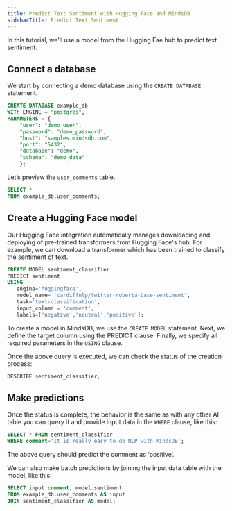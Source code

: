 ```yaml
---
title: Predict Text Sentiment with Hugging Face and MindsDB
sidebarTitle: Predict Text Sentiment
---
```


In this tutorial, we'll use a model from the Hugging Fae hub to predict text sentiment.

## Connect a database

We start by connecting a demo database using the `CREATE DATABASE` statement.

```sql
CREATE DATABASE example_db
WITH ENGINE = "postgres",
PARAMETERS = {
    "user": "demo_user",
    "password": "demo_password",
    "host": "samples.mindsdb.com",
    "port": "5432",
    "database": "demo",
    "schema": "demo_data"
    };
```

Let’s preview the `user_comments` table.

```sql
SELECT *
FROM example_db.user_comments;
```

## Create a Hugging Face model

Our Hugging Face integration automatically manages downloading and deploying of pre-trained transformers from Hugging Face's hub. For example, we can download a transformer which has been trained to classify the sentiment of text.

```sql
CREATE MODEL sentiment_classifier
PREDICT sentiment
USING
   engine='huggingface',
   model_name= 'cardiffnlp/twitter-roberta-base-sentiment',
   task='text-classification',
   input_column = 'comment',
   labels=['negative','neutral','positive'];
```

To create a model in MindsDB, we use the `CREATE MODEL` statement. Next, we define the target column using the PREDICT clause. Finally, we specify all required parameters in the `USING` clause.

Once the above query is executed, we can check the status of the creation process:

```sql
DESCRIBE sentiment_classifier;
```

## Make predictions

Once the status is complete, the behavior is the same as with any other AI table you can query it and provide input data in the `WHERE` clause, like this:

```sql
SELECT * FROM sentiment_classifier
WHERE comment='It is really easy to do NLP with MindsDB';
```

The above query should predict the comment as ‘positive’.

We can also make batch predictions by joining the input data table with the model, like this:

```sql
SELECT input.comment, model.sentiment
FROM example_db.user_comments AS input
JOIN sentiment_classifier AS model;
```
